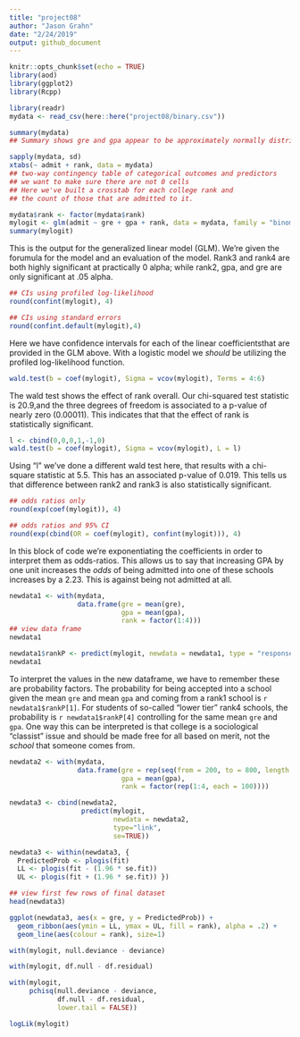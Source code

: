 ```yaml
---
title: "project08"
author: "Jason Grahn"
date: "2/24/2019"
output: github_document
---
```


```r
knitr::opts_chunk$set(echo = TRUE)
library(aod) 
library(ggplot2) 
library(Rcpp)
```


```r
library(readr)
mydata <- read_csv(here::here("project08/binary.csv"))
```

```r
summary(mydata) 
## Summary shows gre and gpa appear to be approximately normally distributed.

sapply(mydata, sd) 
xtabs(~ admit + rank, data = mydata)
## two-way contingency table of categorical outcomes and predictors 
## we want to make sure there are not 0 cells 
## Here we've built a crosstab for each college rank and  
## the count of those that are admitted to it. 

```


```r
mydata$rank <- factor(mydata$rank) 
mylogit <- glm(admit ~ gre + gpa + rank, data = mydata, family = "binomial")
summary(mylogit)
```

This is the output for the generalized linear model (GLM). We're given the forumula for the model and an evaluation of the model. Rank3 and rank4 are both highly significant at practically 0 alpha; while rank2, gpa, and gre are only significant at .05 alpha. 

```r
## CIs using profiled log-likelihood 
round(confint(mylogit), 4)

## CIs using standard errors 
round(confint.default(mylogit),4)
```

Here we have confidence intervals for each of the linear coefficientsthat are provided in the GLM above. With a logistic model we _should_ be utilizing the profiled log-likelihood function.

```r
wald.test(b = coef(mylogit), Sigma = vcov(mylogit), Terms = 4:6)
```

The wald test shows the effect of rank overall. Our chi-squared test statistic is 20.9,and the three degrees of freedom is associated to a p-value of nearly zero (0.00011). This indicates that that the effect of rank is statistically significant.

```r
l <- cbind(0,0,0,1,-1,0) 
wald.test(b = coef(mylogit), Sigma = vcov(mylogit), L = l)
```

Using "l" we've done a different wald test here, that results with a chi-square statistic at 5.5. This has an associated p-value of 0.019. This tells us that difference between rank2 and rank3 is also statistically significant.

```r
## odds ratios only 
round(exp(coef(mylogit)), 4)

## odds ratios and 95% CI 
round(exp(cbind(OR = coef(mylogit), confint(mylogit))), 4)
```

In this block of code we're exponentiating the coefficients in order to interpret them as odds-ratios. This allows us to say that increasing GPA by one unit increases the _odds_ of being admitted into one of these schools increases by a 2.23. This is against being not admitted at all.

```r
newdata1 <- with(mydata, 
                 data.frame(gre = mean(gre), 
                            gpa = mean(gpa), 
                            rank = factor(1:4))) 
## view data frame 
newdata1
```

```r
newdata1$rankP <- predict(mylogit, newdata = newdata1, type = "response") 
newdata1
```

To interpret the values in the new dataframe, we have to remember these are probability factors. The probability for being accepted into a school given the mean `gre` and mean `gpa` and coming from a rank1 school is `r newdata1$rankP[1]`. For students of so-called "lower tier" rank4 schools, the probability is `r newdata1$rankP[4]` controlling for the same mean `gre` and `gpa`. One way this can be interpreted is that college is a sociological "classist" issue and should be made free for all based on merit, not the _school_ that someone comes from. 

```r
newdata2 <- with(mydata, 
                 data.frame(gre = rep(seq(from = 200, to = 800, length.out = 100), 4), 
                            gpa = mean(gpa), 
                            rank = factor(rep(1:4, each = 100))))
```

```r
newdata3 <- cbind(newdata2, 
                  predict(mylogit, 
                          newdata = newdata2, 
                          type="link", 
                          se=TRUE)) 

newdata3 <- within(newdata3, { 
  PredictedProb <- plogis(fit) 
  LL <- plogis(fit - (1.96 * se.fit)) 
  UL <- plogis(fit + (1.96 * se.fit)) }) 

## view first few rows of final dataset 
head(newdata3)
```

```r
ggplot(newdata3, aes(x = gre, y = PredictedProb)) + 
  geom_ribbon(aes(ymin = LL, ymax = UL, fill = rank), alpha = .2) + 
  geom_line(aes(colour = rank), size=1)
```

```r
with(mylogit, null.deviance - deviance)
```

```r
with(mylogit, df.null - df.residual)
```

```r
with(mylogit,
     pchisq(null.deviance - deviance, 
            df.null - df.residual, 
            lower.tail = FALSE))
```

```r
logLik(mylogit)
```
